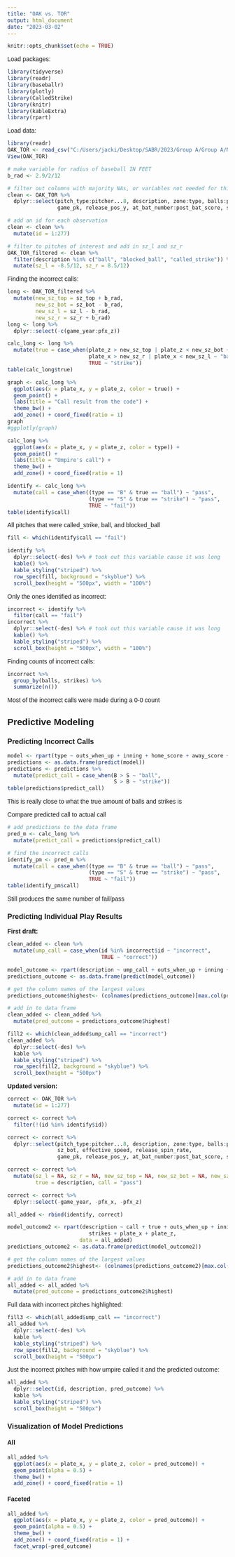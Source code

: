 ```yaml
---
title: "OAK vs. TOR"
output: html_document
date: "2023-03-02"
---
```


<link rel="preconnect" href="https://fonts.googleapis.com">
<link rel="preconnect" href="https://fonts.gstatic.com" crossorigin>
<link href="https://fonts.googleapis.com/css2?family=Open+Sans:wght@300&family=Source+Sans+Pro&display=swap" rel="stylesheet">
<style>

body{
font-family: 'Source Sans Pro', sans-serif;
}

</style>


```r
knitr::opts_chunk$set(echo = TRUE)
```

Load packages:
```r
library(tidyverse)
library(readr)
library(baseballr)
library(plotly)
library(CalledStrike)
library(knitr)
library(kableExtra)
library(rpart)
```

Load data:
```r
library(readr)
OAK_TOR <- read_csv("C:/Users/jacki/Desktop/SABR/2023/Group A/Group A/Nelson 4-16-22/OAK at TOR 4-16-22.csv")
View(OAK_TOR)

# make variable for radius of baseball IN FEET
b_rad <- 2.9/2/12
```

```r
# filter out columns with majority NAs, or variables not needed for this analysis
clean <- OAK_TOR %>% 
  dplyr::select(pitch_type:pitcher...8, description, zone:type, balls:plate_z, outs_when_up:inning_topbot, sz_top, sz_bot, effective_speed, release_spin_rate, 
                game_pk, release_pos_y, at_bat_number:post_bat_score, spin_axis:delta_run_exp)

# add an id for each observation
clean <- clean %>% 
  mutate(id = 1:277)

# filter to pitches of interest and add in sz_l and sz_r
OAK_TOR_filtered <- clean %>% 
  filter(description %in% c("ball", "blocked_ball", "called_strike")) %>% 
  mutate(sz_l = -8.5/12, sz_r = 8.5/12)
```

Finding the incorrect calls:
```r
long <- OAK_TOR_filtered %>% 
  mutate(new_sz_top = sz_top + b_rad,
         new_sz_bot = sz_bot - b_rad,
         new_sz_l = sz_l - b_rad,
         new_sz_r = sz_r + b_rad)
long <- long %>% 
  dplyr::select(-c(game_year:pfx_z))

calc_long <- long %>% 
  mutate(true = case_when(plate_z > new_sz_top | plate_z < new_sz_bot ~ "ball",
                          plate_x > new_sz_r | plate_x < new_sz_l ~ "ball",
                          TRUE ~ "strike"))
table(calc_long$true)

graph <- calc_long %>% 
  ggplot(aes(x = plate_x, y = plate_z, color = true)) +
  geom_point() +
  labs(title = "Call result from the code") +
  theme_bw() +
  add_zone() + coord_fixed(ratio = 1)
graph
#ggplotly(graph)

calc_long %>% 
  ggplot(aes(x = plate_x, y = plate_z, color = type)) +
  geom_point() +
  labs(title = "Umpire's call") +
  theme_bw() +
  add_zone() + coord_fixed(ratio = 1)
```

```r
identify <- calc_long %>% 
  mutate(call = case_when((type == "B" & true == "ball") ~ "pass",
                          (type == "S" & true == "strike") ~ "pass",
                          TRUE ~ "fail"))
table(identify$call)
```

All pitches that were called_strike, ball, and blocked_ball
```r
fill <- which(identify$call == "fail")

identify %>% 
  dplyr::select(-des) %>% # took out this variable cause it was long
  kable() %>% 
  kable_styling("striped") %>% 
  row_spec(fill, background = "skyblue") %>% 
  scroll_box(height = "500px", width = "100%")
```

Only the ones identified as incorrect:
```r
incorrect <- identify %>% 
  filter(call == "fail")
incorrect %>% 
  dplyr::select(-des) %>% # took out this variable cause it was long
  kable() %>% 
  kable_styling("striped") %>% 
  scroll_box(height = "500px", width = "100%")
```

Finding counts of incorrect calls:
```r
incorrect %>% 
  group_by(balls, strikes) %>% 
  summarize(n())
```
Most of the incorrect calls were made during a 0-0 count

## Predictive Modeling

### Predicting Incorrect Calls
```r
model <- rpart(type ~ outs_when_up + inning + home_score + away_score + balls + strikes, data = identify)
predictions <- as.data.frame(predict(model))
predictions <- predictions %>% 
  mutate(predict_call = case_when(B > S ~ "ball",
                                  S > B ~ "strike"))
table(predictions$predict_call)
```
This is really close to what the true amount of balls and strikes is

Compare predicted call to actual call
```r
# add predictions to the data frame
pred_m <- calc_long %>% 
  mutate(predict_call = predictions$predict_call)

# find the incorrect calls
identify_pm <- pred_m %>% 
  mutate(call = case_when((type == "B" & true == "ball") ~ "pass",
                          (type == "S" & true == "strike") ~ "pass",
                          TRUE ~ "fail"))
table(identify_pm$call)
```
Still produces the same number of fail/pass

### Predicting Individual Play Results

**First draft:**
```r
clean_added <- clean %>% 
  mutate(ump_call = case_when(id %in% incorrect$id ~ "incorrect",
                              TRUE ~ "correct"))

model_outcome <- rpart(description ~ ump_call + outs_when_up + inning + bat_score + fld_score + balls + strikes, data = clean_added)
predictions_outcome <- as.data.frame(predict(model_outcome))

# get the column names of the largest values
predictions_outcome$highest<- (colnames(predictions_outcome)[max.col(predictions_outcome)])

# add in to data frame
clean_added <- clean_added %>% 
  mutate(pred_outcome = predictions_outcome$highest)
```

```r
fill2 <- which(clean_added$ump_call == "incorrect")
clean_added %>% 
  dplyr::select(-des) %>% 
  kable %>% 
  kable_styling("striped") %>% 
  row_spec(fill2, background = "skyblue") %>% 
  scroll_box(height = "500px")
```


**Updated version:**
```r
correct <- OAK_TOR %>% 
  mutate(id = 1:277)

correct <- correct %>% 
  filter(!(id %in% identify$id))

correct <- correct %>% 
  dplyr::select(pitch_type:pitcher...8, description, zone:type, balls:plate_z, outs_when_up:inning_topbot, sz_top, 
                sz_bot, effective_speed, release_spin_rate, 
                game_pk, release_pos_y, at_bat_number:post_bat_score, spin_axis:id)

correct <- correct %>% 
  mutate(sz_l = NA, sz_r = NA, new_sz_top = NA, new_sz_bot = NA, new_sz_l = NA, new_sz_r = NA,
         true = description, call = "pass")

correct <- correct %>% 
  dplyr::select(-game_year, -pfx_x, -pfx_z)

all_added <- rbind(identify, correct)
```

```r
model_outcome2 <- rpart(description ~ call + true + outs_when_up + inning + bat_score + fld_score + balls + 
                          strikes + plate_x + plate_z, 
                       data = all_added)
predictions_outcome2 <- as.data.frame(predict(model_outcome2))

# get the column names of the largest values
predictions_outcome2$highest<- (colnames(predictions_outcome2)[max.col(predictions_outcome2)])

# add in to data frame
all_added <- all_added %>% 
  mutate(pred_outcome = predictions_outcome2$highest)
```


Full data with incorrect pitches highlighted:
```r
fill3 <- which(all_added$ump_call == "incorrect")
all_added %>% 
  dplyr::select(-des) %>% 
  kable %>% 
  kable_styling("striped") %>% 
  row_spec(fill2, background = "skyblue") %>% 
  scroll_box(height = "500px")
```


Just the incorrect pitches with how umpire called it and the predicted outcome:
```r
all_added %>% 
  dplyr::select(id, description, pred_outcome) %>% 
  kable %>% 
  kable_styling("striped") %>% 
  scroll_box(height = "500px")
```



### Visualization of Model Predictions {.tabset}

#### All 
```r
all_added %>% 
  ggplot(aes(x = plate_x, y = plate_z, color = pred_outcome)) +
  geom_point(alpha = 0.5) +
  theme_bw() +
  add_zone() + coord_fixed(ratio = 1)
```

#### Faceted
```r
all_added %>% 
  ggplot(aes(x = plate_x, y = plate_z, color = pred_outcome)) +
  geom_point(alpha = 0.5) +
  theme_bw() +
  add_zone() + coord_fixed(ratio = 1) +
  facet_wrap(~pred_outcome)
```

### {-}



